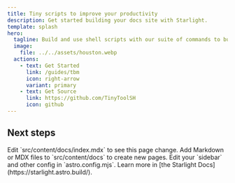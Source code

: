 ```yaml
---
title: Tiny scripts to improve your productivity
description: Get started building your docs site with Starlight.
template: splash
hero:
  tagline: Build and use shell scripts with our suite of commands to build menus and actions 
  image:
    file: ../../assets/houston.webp
  actions:
    - text: Get Started
      link: /guides/tbm
      icon: right-arrow
      variant: primary
    - text: Get Source
      link: https://github.com/TinyToolSH
      icon: github
---
```



## Next steps

<CardGrid stagger>
	<Card title="Update content" icon="pencil">
		Edit `src/content/docs/index.mdx` to see this page change.
	</Card>
	<Card title="Add new content" icon="add-document">
		Add Markdown or MDX files to `src/content/docs` to create new pages.
	</Card>
	<Card title="Configure your site" icon="setting">
		Edit your `sidebar` and other config in `astro.config.mjs`.
	</Card>
	<Card title="Read the docs" icon="open-book">
		Learn more in [the Starlight Docs](https://starlight.astro.build/).
	</Card>
</CardGrid>
